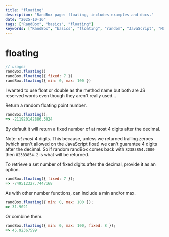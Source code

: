 ```yaml
---
title: "floating"
description: "RandBox page: floating, includes examples and docs."
date: "2025-10-16"
tags: ["RandBox", "basics", "floating"]
keywords: ["RandBox", "basics", "floating", "random", "JavaScript", "MDX"]
---
```


# floating

```js
// usages
randBox.floating()
randBox.floating({ fixed: 7 })
randBox.floating({ min: 0, max: 100 })
```
<p class="pullquote">I wanted to use float or double as the method name but both are JS reserved words even though they aren't really used...</p>

Return a random floating point number.

```js
randBox.floating();
=> -211920142886.5024
```

By default it will return a fixed number of at most 4 digits after the decimal.

Note: *at most* 4 digits. This because, unless we returned trailing zeroes
(which aren't allowed on the JavaScript float) we can't guarantee 4 digits after
the decimal. So if random randBox comes back with `82383854.2000` then
`82383854.2` is what will be returned.

To retrieve a set number of fixed digits after the decimal, provide it as an option.

```js
randBox.floating({ fixed: 7 });
=> -749512327.7447168
```

As with other number functions, can include a min and/or max.

```js
randBox.floating({ min: 0, max: 100 });
=> 31.9021
```

Or combine them.

```js
randBox.floating({ min: 0, max: 100, fixed: 8 });
=> 45.92367599
```
